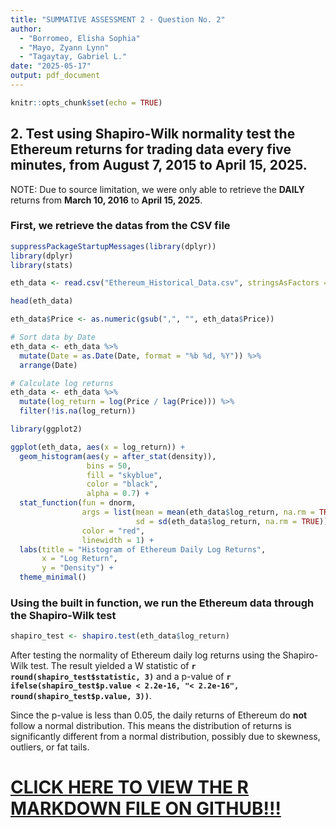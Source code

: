 ---
title: "SUMMATIVE ASSESSMENT 2 - Question No. 2"
author:
  - "Borromeo, Elisha Sophia"
  - "Mayo, Zyann Lynn"
  - "Tagaytay, Gabriel L."
date: "2025-05-17"
output: pdf_document
---

```{r setup, include=FALSE}
knitr::opts_chunk$set(echo = TRUE)
```

## 2. Test using Shapiro-Wilk normality test the Ethereum returns for trading data every five minutes, from August 7, 2015 to April 15, 2025.

NOTE: Due to source limitation, we were only able to retrieve the **DAILY** returns from **March 10, 2016** to **April 15, 2025**.


### First, we retrieve the datas from the CSV file
```{r, message=FALSE}
suppressPackageStartupMessages(library(dplyr))
library(dplyr)
library(stats)

eth_data <- read.csv("Ethereum_Historical_Data.csv", stringsAsFactors = FALSE)

head(eth_data)

eth_data$Price <- as.numeric(gsub(",", "", eth_data$Price))

# Sort data by Date
eth_data <- eth_data %>%
  mutate(Date = as.Date(Date, format = "%b %d, %Y")) %>% 
  arrange(Date)

# Calculate log returns
eth_data <- eth_data %>%
  mutate(log_return = log(Price / lag(Price))) %>%
  filter(!is.na(log_return))

library(ggplot2)

ggplot(eth_data, aes(x = log_return)) +
  geom_histogram(aes(y = after_stat(density)),
                 bins = 50,
                 fill = "skyblue",
                 color = "black",
                 alpha = 0.7) +
  stat_function(fun = dnorm,
                args = list(mean = mean(eth_data$log_return, na.rm = TRUE),
                            sd = sd(eth_data$log_return, na.rm = TRUE)),
                color = "red",
                linewidth = 1) +
  labs(title = "Histogram of Ethereum Daily Log Returns",
       x = "Log Return",
       y = "Density") +
  theme_minimal()


```

### Using the built in function, we run the Ethereum data through the Shapiro-Wilk test
```{r}
shapiro_test <- shapiro.test(eth_data$log_return)
```


After testing the normality of Ethereum daily log returns using the Shapiro-Wilk test. The result yielded a W statistic of **`r round(shapiro_test$statistic, 3)`** and a p-value of **`r ifelse(shapiro_test$p.value < 2.2e-16, "< 2.2e-16", round(shapiro_test$p.value, 3))`**.

Since the p-value is less than 0.05, the daily returns of Ethereum do **not** follow a normal distribution. This means the distribution of returns is significantly different from a normal distribution, possibly due to skewness, outliers, or fat tails. 

# [CLICK HERE TO VIEW THE R MARKDOWN FILE ON GITHUB!!!](https://github.com/gabriyeeel/Formattive-Assessments-Files/blob/main/SA2_No.%202.Rmd)
